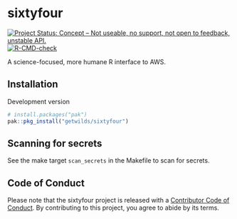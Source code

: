 # sixtyfour

<!-- badges: start -->
[![Project Status: Concept – Not useable, no support, not open to feedback, unstable API.](https://getwilds.github.io/badges/badges/concept.svg)](https://getwilds.github.io/badges/#concept)
[![R-CMD-check](https://github.com/getwilds/sixtyfour/actions/workflows/R-CMD-check.yaml/badge.svg)](https://github.com/getwilds/sixtyfour/actions/workflows/R-CMD-check.yaml)
<!-- badges: end -->

A science-focused, more humane R interface to AWS.

## Installation

Development version

```r
# install.packages("pak")
pak::pkg_install("getwilds/sixtyfour")
```

## Scanning for secrets

See the make target `scan_secrets` in the Makefile to scan for secrets.

## Code of Conduct

Please note that the sixtyfour project is released with a [Contributor Code of Conduct](https://contributor-covenant.org/version/2/1/CODE_OF_CONDUCT.html). By contributing to this project, you agree to abide by its terms.
